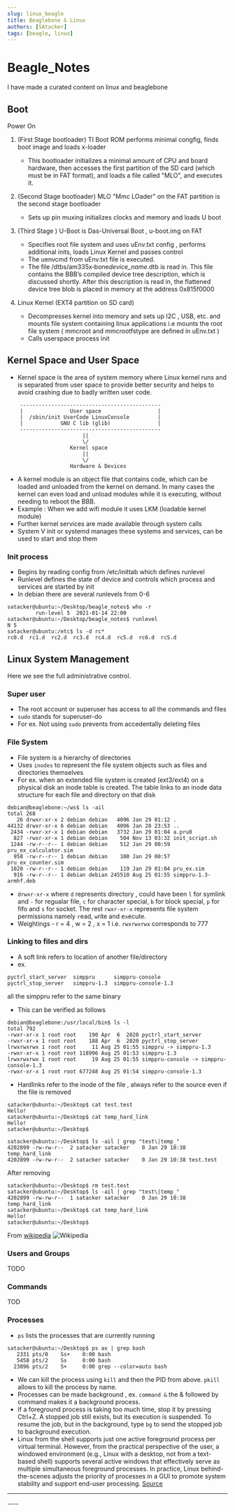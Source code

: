 ```yaml
---
slug: linux_beagle
title: Beaglebone & Linux
authors: [SAtacker]
tags: [beagle, linux]
---
```


# Beagle_Notes

I have made a curated content on linux and beaglebone

<!-- truncate -->

## Boot

Power On

1. (First Stage bootloader) TI Boot ROM performs minimal congfig, finds boot image and loads x-loader

   - This bootloader initializes a minimal amount of CPU and board hardware, then accesses the first partition of the SD card (which must be in FAT format), and loads a file called "MLO", and executes it.

2. (Second Stage bootloader) MLO "Mmc LOader" on the FAT partition is the second stage bootloader

   - Sets up pin muxing initializes clocks and memory and loads U boot

3. (Third Stage ) U-Boot is Das-Universal Boot , u-boot.img on FAT

   - Specifies root file system and uses uEnv.txt config , performs additional inits, loads Linux Kernel and passes control
   - The uenvcmd from uEnv.txt file is executed.
   - The file /dtbs/am335x‐bone*device_name*.dtb is read in. This file contains the BBB’s compiled device tree description, which is discussed shortly. After this description is read in, the flattened device tree blob is placed in memory at the address 0x815f0000

4. Linux Kernel (EXT4 partition on SD card)
   - Decompresses kernel into memory and sets up I2C , USB, etc. and mounts file system containing linux applications i.e mounts the root file system ( mmcroot and mmcrootfstype are defined in uEnv.txt )
   - Calls userspace process init

## Kernel Space and User Space

- Kernel space is the area of system memory where Linux kernel runs and is separated from user space to provide better security and helps to avoid crashing due to badly written user code.

```
    ---------------------------------------------
    |               User space                  |
    |  /sbin/init UserCode LinuxConsole         |
    |            GNU C lib (glib)               |
    ---------------------------------------------
                        ||
                        \/
                    Kernel space
                        ||
                        \/
                    Hardware & Devices
```

- A kernel module is an object file that contains code, which can be loaded and unloaded from the kernel on demand. In many cases the kernel can even load and unload modules while it is executing, without needing to reboot the BBB.
- Example : When we add wifi module it uses LKM (loadable kernel module)
- Further kernel services are made available through system calls
- System V init or systemd manages these systems and services, can be used to start and stop them

### Init process

- Begins by reading config from /etc/inittab which defines runlevel
- Runlevel defines the state of device and controls which process and services are started by init
- In debian there are several runlevels from 0-6 

```
satacker@ubuntu:~/Desktop/beagle_notes$ who -r
         run-level 5  2021-01-14 22:00
satacker@ubuntu:~/Desktop/beagle_notes$ runlevel
N 5
satacker@ubuntu:/etc$ ls -d rc*
rc0.d  rc1.d  rc2.d  rc3.d  rc4.d  rc5.d  rc6.d  rcS.d
```

## Linux System Management

Here we see the full administrative control.

### Super user

- The root account or superuser has access to all the commands and files
- `sudo` stands for superuser-do
- For ex. Not using `sudo` prevents from accedentally deleting files

### File System

- File system is a hierarchy of directories
- Uses `inodes` to represent the file system objects such as files and directories themselves
- For ex. when an extended file system is created (ext3/ext4) on a physical disk an inode table is created. The table links to an inode data structure for each file and directory on that disk

```
debian@beaglebone:~/ws$ ls -ail
total 268
   26 drwxr-xr-x 2 debian debian   4096 Jan 29 01:12 .
44132 drwxr-xr-x 6 debian debian   4096 Jan 28 23:53 ..
 2434 -rwxr-xr-x 1 debian debian   3732 Jan 29 01:04 a.pru0
  827 -rwxr-xr-x 1 debian debian    504 Nov 13 03:32 init_script.sh
 1244 -rw-r--r-- 1 debian debian    512 Jan 29 00:59 pru_ex_calculator.sim
  958 -rw-r--r-- 1 debian debian    100 Jan 29 00:57 pru_ex_counter.sim
 1020 -rw-r--r-- 1 debian debian    119 Jan 29 01:04 pru_ex.sim
  916 -rw-r--r-- 1 debian debian 245510 Aug 25 01:55 simppru-1.3-armhf.deb
```

- `drwxr-xr-x` where `d` represents directory , could have been `l` for symlink and `-` for regualar file, `c` for character special, `b` for block special, `p` for fifo and `s` for socket. The rest `rwxr-xr-x` represents file system permissions namely `r`ead, `w`rite and e`x`ecute.
- Weightings - r = 4 , w = 2 , x = 1 i.e. `rwxrwxrwx` corresponds to 777

### Linking to files and dirs

- A soft link refers to location of another file/directory
- ex. 
```debian@beaglebone:/usr/local/bin$ ls
pyctrl_start_server  simppru      simppru-console
pyctrl_stop_server   simppru-1.3  simppru-console-1.3
``` 
all the simppru refer to the same binary 
- This can be verified as follows

```
debian@beaglebone:/usr/local/bin$ ls -l
total 792
-rwxr-xr-x 1 root root    190 Apr  6  2020 pyctrl_start_server
-rwxr-xr-x 1 root root    188 Apr  6  2020 pyctrl_stop_server
lrwxrwxrwx 1 root root     11 Aug 25 01:55 simppru -> simppru-1.3
-rwxr-xr-x 1 root root 118996 Aug 25 01:53 simppru-1.3
lrwxrwxrwx 1 root root     19 Aug 25 01:55 simppru-console -> simppru-console-1.3
-rwxr-xr-x 1 root root 677248 Aug 25 01:54 simppru-console-1.3
```

- Hardlinks refer to the inode of the file , always refer to the source even if the file is removed

```
satacker@ubuntu:~/Desktop$ cat test.test 
Hello!
satacker@ubuntu:~/Desktop$ cat temp_hard_link 
Hello!
satacker@ubuntu:~/Desktop$ 
```

```
satacker@ubuntu:~/Desktop$ ls -ail | grep "test\|temp_" 
4202899 -rw-rw-r--  2 satacker satacker    0 Jan 29 10:38 temp_hard_link
4202899 -rw-rw-r--  2 satacker satacker    0 Jan 29 10:38 test.test
```
After removing
```
satacker@ubuntu:~/Desktop$ rm test.test 
satacker@ubuntu:~/Desktop$ ls -ail | grep "test\|temp_" 
4202899 -rw-rw-r--  1 satacker satacker    0 Jan 29 10:38 temp_hard_link
satacker@ubuntu:~/Desktop$ cat temp_hard_link 
Hello!
satacker@ubuntu:~/Desktop$
```
From [wikipedia](https://en.wikipedia.org/wiki/Hard_link)
![Wikipedia](https://upload.wikimedia.org/wikipedia/commons/3/32/Hard_Link_Illustration.svg)

### Users and Groups

TODO

### Commands

TOD

### Processes

- `ps` lists the processes that are currently running

```
satacker@ubuntu:~/Desktop$ ps ax | grep bash
   2331 pts/0    Ss+    0:00 bash
   5458 pts/2    Ss     0:00 bash
  23896 pts/2    S+     0:00 grep --color=auto bash
```

- We can kill the process using `kill` and then the PID from above. `pkill` allows to kill the process by name.
- Processes can be made background , ex. `command &` the & followed by command makes it a background process.
- If a foreground process is taking too much time, stop it by pressing Ctrl+Z. A stopped job still exists, but its execution is suspended. To resume the job, but in the background, type `bg` to send the stopped job to background execution. 
- Linux from the shell supports just one active foreground process per virtual terminal. However, from the practical perspective of the user, a windowed environment (e.g., Linux with a desktop, not from a text-based shell) supports several active windows that effectively serve as multiple simultaneous foreground processes. In practice, Linux behind-the-scenes adjusts the priority of processes in a GUI to promote system stability and support end-user processing. [Source](https://www.lifewire.com/multitasking-background-foreground-process-2180219)


----
<Comments />
----
